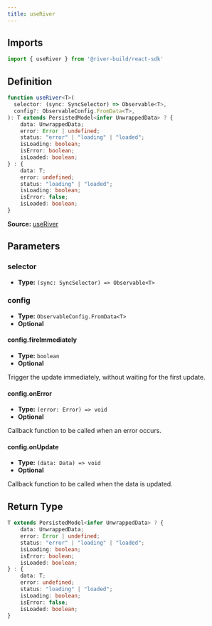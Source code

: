 ```yaml
---
title: useRiver
---
```

## Imports

```ts
import { useRiver } from '@river-build/react-sdk'
```

## Definition

```ts
function useRiver<T>(
  selector: (sync: SyncSelector) => Observable<T>,
  config?: ObservableConfig.FromData<T>,
): T extends PersistedModel<infer UnwrappedData> ? {
    data: UnwrappedData;
    error: Error | undefined;
    status: "error" | "loading" | "loaded";
    isLoading: boolean;
    isError: boolean;
    isLoaded: boolean;
} : {
    data: T;
    error: undefined;
    status: "loading" | "loaded";
    isLoading: boolean;
    isError: false;
    isLoaded: boolean;
}
```

**Source:** [useRiver](https://github.com/river-build/river/blob/main/packages/react-sdk/src/useRiver.ts)

## Parameters

### selector

- **Type:** `(sync: SyncSelector) => Observable<T>`



### config

- **Type:** `ObservableConfig.FromData<T>`
- **Optional**

#### config.fireImmediately

- **Type:** `boolean`
- **Optional**

Trigger the update immediately, without waiting for the first update.

#### config.onError

- **Type:** `(error: Error) => void`
- **Optional**

Callback function to be called when an error occurs.

#### config.onUpdate

- **Type:** `(data: Data) => void`
- **Optional**

Callback function to be called when the data is updated.

## Return Type

```ts
T extends PersistedModel<infer UnwrappedData> ? {
    data: UnwrappedData;
    error: Error | undefined;
    status: "error" | "loading" | "loaded";
    isLoading: boolean;
    isError: boolean;
    isLoaded: boolean;
} : {
    data: T;
    error: undefined;
    status: "loading" | "loaded";
    isLoading: boolean;
    isError: false;
    isLoaded: boolean;
}
```
